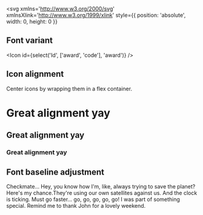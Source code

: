 

<Meta title='Components/Icon' component={Icon} />

<DocsTitle title='Icons' experimental />

<svg
  xmlns='http://www.w3.org/2000/svg'
  xmlnsXlink='http://www.w3.org/1999/xlink'
  style={{ position: 'absolute', width: 0, height: 0 }}
>
  <symbol viewBox='0 0 24 24' id='award'>
    <title>award</title>
    <path d='M16.863 14.35c1.906-1.463 3.138-3.769 3.138-6.35 0-4.413-3.588-8-8-8s-8 3.588-8 8c0 2.588 1.231 4.887 3.138 6.35l-1.131 8.519c-0.050 0.381 0.119 0.756 0.444 0.969 0.319 0.213 0.731 0.219 1.062 0.019l4.488-2.694 4.488 2.694c0.156 0.094 0.337 0.144 0.513 0.144 0.194 0 0.381-0.056 0.55-0.162 0.319-0.213 0.494-0.588 0.444-0.969l-1.131-8.519zM6 8c0-3.306 2.694-6 6-6s6 2.694 6 6c0 2.088-1.069 3.925-2.694 5.006-0.044 0.025-0.081 0.050-0.119 0.075-0.925 0.581-2.019 0.919-3.188 0.919-3.306 0-6-2.694-6-6zM12.513 19.144c-0.319-0.188-0.713-0.188-1.031 0l-3.219 1.931 0.75-5.65c0.925 0.375 1.931 0.575 2.988 0.575s2.063-0.206 2.988-0.575l0.75 5.656-3.225-1.938z'></path>
  </symbol>
  <symbol viewBox='0 0 32 32' id='code'>
    <title>code</title>
    <path d='M11.067 10.138l-4.817 5.862 4.817 5.862 1.139-1.874-3.246-3.989 3.246-3.989z'></path>
    <path d='M13.175 21.723h2.114l3.361-11.477h-2.115z'></path>
    <path d='M20.933 10.137l-1.139 1.874 3.246 3.989-3.246 3.989 1.139 1.874 4.817-5.862z'></path>
  </symbol>
</svg>

## Font variant

<Icon id={select('Id', ['award', 'code'], 'award')} />

## Icon alignment

Center icons by wrapping them in a flex container.

<h1>
  <Icon id='code' />
  Great alignment yay
</h1>

<h2>
  <Icon id='code' />
  Great alignment yay
</h2>

<h3>
  <Icon id='code' />
  Great alignment yay
</h3>

## Font baseline adjustment

Checkmate... Hey, you know how I'm, like, always trying to save the planet? Here's my
chance<Icon id="award" font />.They're using our own satellites against us. And the clock
is ticking. Must go faster... go, go, go, go, go! I was part of something special. Remind
me to thank John for a lovely weekend.
